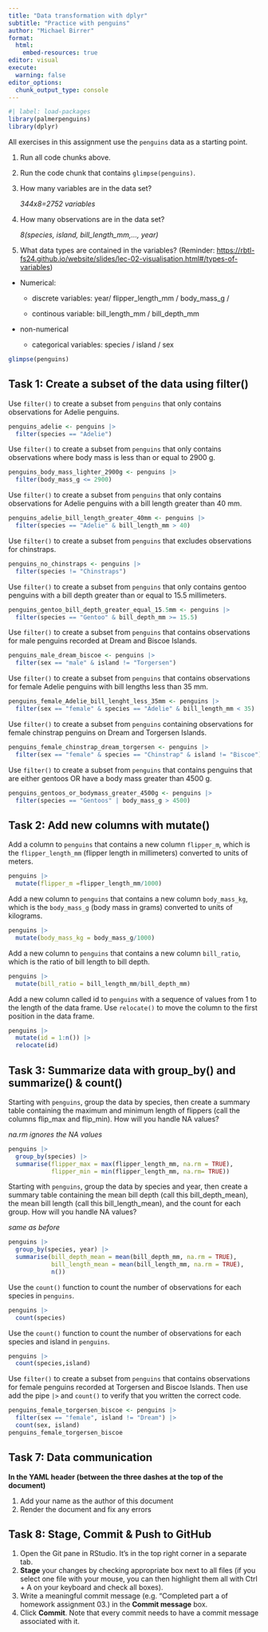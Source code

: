 ```yaml
---
title: "Data transformation with dplyr"
subtitle: "Practice with penguins"
author: "Michael Birrer"
format:
  html:
    embed-resources: true
editor: visual
execute:
  warning: false
editor_options: 
  chunk_output_type: console
---
```


```r
#| label: load-packages
library(palmerpenguins)
library(dplyr)
```

All exercises in this assignment use the `penguins` data as a starting point.

1.  Run all code chunks above.

2.  Run the code chunk that contains `glimpse(penguins)`.

3.  How many variables are in the data set?

    *344x8=2752 variables*

4.  How many observations are in the data set?

    *8(species, island, bill_length_mm,..., year)*

5.  What data types are contained in the variables? (Reminder: [https://rbtl-fs24.github.io/website/slides/lec-02-visualisation.html#/types-of-variables](https://ds4owd-001.github.io/website/slides/lec-02-visualisation.html#/types-of-variables){.uri})

-   Numerical:

    -   discrete variables: year/ flipper_length_mm / body_mass_g /

    -   continous variable: bill_length_mm / bill_depth_mm

-   non-numerical

    -   categorical variables: species / island / sex

```r
glimpse(penguins)
```

## Task 1: Create a subset of the data using filter()

Use `filter()` to create a subset from `penguins` that only contains observations for Adelie penguins.

```r
penguins_adelie <- penguins |> 
  filter(species == "Adelie")

```

Use `filter()` to create a subset from `penguins` that only contains observations where body mass is less than or equal to 2900 g.

```r
penguins_body_mass_lighter_2900g <- penguins |> 
  filter(body_mass_g <= 2900)


```

Use `filter()` to create a subset from `penguins` that only contains observations for Adelie penguins with a bill length greater than 40 mm.

```r
penguins_adelie_bill_length_greater_40mm <- penguins |> 
  filter(species == "Adelie" & bill_length_mm > 40)
```

Use `filter()` to create a subset from `penguins` that excludes observations for chinstraps.

```r
penguins_no_chinstraps <- penguins |> 
  filter(species != "Chinstraps")
```

Use `filter()` to create a subset from `penguins` that only contains gentoo penguins with a bill depth greater than or equal to 15.5 millimeters.

```r
penguins_gentoo_bill_depth_greater_equal_15.5mm <- penguins |> 
  filter(species == "Gentoo" & bill_depth_mm >= 15.5)

```

Use `filter()` to create a subset from `penguins` that contains observations for male penguins recorded at Dream and Biscoe Islands.

```r
penguins_male_dream_biscoe <- penguins |> 
  filter(sex == "male" & island != "Torgersen")

```

Use `filter()` to create a subset from `penguins` that contains observations for female Adelie penguins with bill lengths less than 35 mm.

```r
penguins_female_Adelie_bill_lenght_less_35mm <- penguins |> 
  filter(sex == "female" & species == "Adelie" & bill_length_mm < 35)

```

Use `filter()` to create a subset from `penguins` containing observations for female chinstrap penguins on Dream and Torgersen Islands.

```r
penguins_female_chinstrap_dream_torgersen <- penguins |> 
  filter(sex == "female" & species == "Chinstrap" & island != "Biscoe")
```

Use `filter()` to create a subset from `penguins` that contains penguins that are either gentoos OR have a body mass greater than 4500 g.

```r
penguins_gentoos_or_bodymass_greater_4500g <- penguins |> 
  filter(species == "Gentoos" | body_mass_g > 4500)

```

## Task 2: Add new columns with mutate()

Add a column to `penguins` that contains a new column `flipper_m`, which is the `flipper_length_mm` (flipper length in millimeters) converted to units of meters.

```r
penguins |> 
  mutate(flipper_m =flipper_length_mm/1000)
```

Add a new column to `penguins` that contains a new column `body_mass_kg`, which is the `body_mass_g` (body mass in grams) converted to units of kilograms.

```r
penguins |> 
  mutate(body_mass_kg = body_mass_g/1000)
```

Add a new column to `penguins` that contains a new column `bill_ratio`, which is the ratio of bill length to bill depth.

```r
penguins |> 
  mutate(bill_ratio = bill_length_mm/bill_depth_mm)
```

Add a new column called id to `penguins` with a sequence of values from 1 to the length of the data frame. Use `relocate()` to move the column to the first position in the data frame.

```r
penguins |> 
  mutate(id = 1:n()) |> 
  relocate(id)

```

## Task 3: Summarize data with group_by() and summarize() & count()

Starting with `penguins`, group the data by species, then create a summary table containing the maximum and minimum length of flippers (call the columns flip_max and flip_min). How will you handle NA values?

*na.rm ignores the NA values*

```r
penguins |> 
  group_by(species) |> 
  summarise(flipper_max = max(flipper_length_mm, na.rm = TRUE),
            flipper_min = min(flipper_length_mm, na.rm= TRUE))

```

Starting with `penguins`, group the data by species and year, then create a summary table containing the mean bill depth (call this bill_depth_mean), the mean bill length (call this bill_length_mean), and the count for each group. How will you handle NA values?

*same as before*

```r
penguins |> 
  group_by(species, year) |> 
  summarise(bill_depth_mean = mean(bill_depth_mm, na.rm = TRUE),
            bill_length_mean = mean(bill_length_mm, na.rm = TRUE),
            n())

```

Use the `count()` function to count the number of observations for each species in `penguins`.

```r
penguins |> 
  count(species)

```

Use the `count()` function to count the number of observations for each species and island in `penguins`.

```r
penguins |> 
  count(species,island)
```

Use `filter()` to create a subset from `penguins` that contains observations for female penguins recorded at Torgersen and Biscoe Islands. Then use add the pipe `|>` and `count()` to verify that you written the correct code.

```r
penguins_female_torgersen_biscoe <- penguins |> 
  filter(sex == "female", island != "Dream") |> 
  count(sex, island)
penguins_female_torgersen_biscoe
```

## Task 7: Data communication

**In the YAML header (between the three dashes at the top of the document)**

1.  Add your name as the author of this document
2.  Render the document and fix any errors

## Task 8: Stage, Commit & Push to GitHub

1.  Open the Git pane in RStudio. It's in the top right corner in a separate tab.
2.  **Stage** your changes by checking appropriate box next to all files (if you select one file with your mouse, you can then highlight them all with Ctrl + A on your keyboard and check all boxes).
3.  Write a meaningful commit message (e.g. "Completed part a of homework assignment 03.) in the **Commit message** box.
4.  Click **Commit**. Note that every commit needs to have a commit message associated with it.
